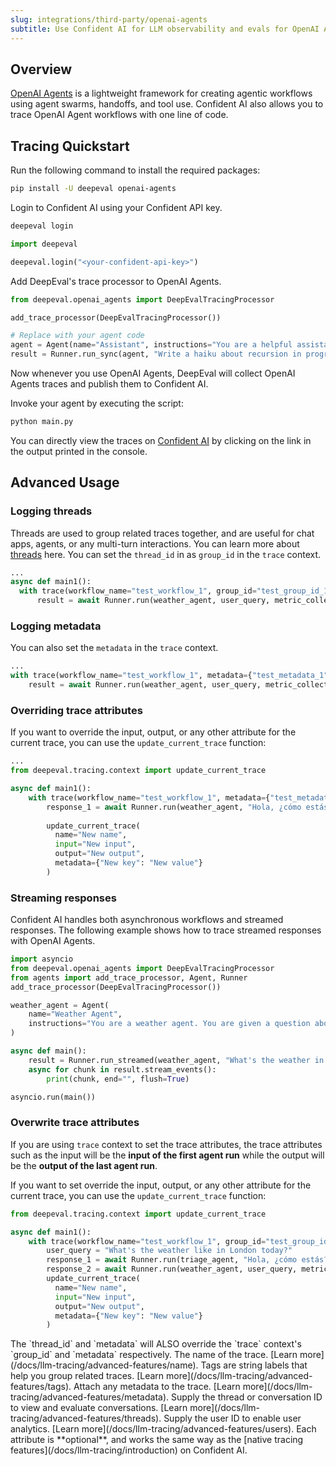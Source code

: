 ```yaml
---
slug: integrations/third-party/openai-agents
subtitle: Use Confident AI for LLM observability and evals for OpenAI Agents
---
```


## Overview

[OpenAI Agents](https://github.com/openai/openai-agents-python) is a lightweight framework for creating agentic workflows using agent swarms, handoffs, and tool use. Confident AI also allows you to trace OpenAI Agent workflows with one line of code.

## Tracing Quickstart

<Steps>

<Step title="Install Dependencies">

Run the following command to install the required packages:

```bash
pip install -U deepeval openai-agents
```

</Step>

<Step title="Setup Confident AI Key">

Login to Confident AI using your Confident API key.

<CodeBlocks>

<CodeBlock language="bash">

```bash
deepeval login
```

</CodeBlock>

<CodeBlock language="python">

```python
import deepeval

deepeval.login("<your-confident-api-key>")

```

</CodeBlock>

</CodeBlocks>

</Step>

<Step title="Configure OpenAI Agents">

Add DeepEval's trace processor to OpenAI Agents.

```python main.py {1,3}
from deepeval.openai_agents import DeepEvalTracingProcessor

add_trace_processor(DeepEvalTracingProcessor())

# Replace with your agent code
agent = Agent(name="Assistant", instructions="You are a helpful assistant")
result = Runner.run_sync(agent, "Write a haiku about recursion in programming.")
```

<Note>
Now whenever you use OpenAI Agents, DeepEval will collect OpenAI Agents traces and publish them to Confident AI.
</Note>
</Step>

<Step title="Run OpenAI Agents">

Invoke your agent by executing the script:

```bash
python main.py
```

You can directly view the traces on [Confident AI](https://app.confident.ai) by clicking on the link in the output printed in the console.

</Step>

</Steps>

## Advanced Usage

### Logging threads

Threads are used to group related traces together, and are useful for chat apps, agents, or any multi-turn interactions. You can learn more about [threads](/docs/llm-tracing/advanced-features/threads) here. You can set the `thread_id` in as `group_id` in the `trace` context.

```python main.py
...
async def main1():
  with trace(workflow_name="test_workflow_1", group_id="test_group_id_1"):
      result = await Runner.run(weather_agent, user_query, metric_collection="test_collection_1")
```

### Logging metadata

You can also set the `metadata` in the `trace` context.

```python main.py
...
with trace(workflow_name="test_workflow_1", metadata={"test_metadata_1": "test_metadata_1"}):
    result = await Runner.run(weather_agent, user_query, metric_collection="test_collection_1")
```

### Overriding trace attributes

If you want to override the input, output, or any other attribute for the current trace, you can use the `update_current_trace` function:

```python main.py
...
from deepeval.tracing.context import update_current_trace

async def main1():
    with trace(workflow_name="test_workflow_1", metadata={"test_metadata_1": "test_metadata_1"}):
        response_1 = await Runner.run(weather_agent, "Hola, ¿cómo estás?")
        
        update_current_trace(
          name="New name",
          input="New input",
          output="New output",
          metadata={"New key": "New value"}
        )

```

### Streaming responses

Confident AI handles both asynchronous workflows and streamed responses. The following example shows how to trace streamed responses with OpenAI Agents.

```python main.py
import asyncio
from deepeval.openai_agents import DeepEvalTracingProcessor
from agents import add_trace_processor, Agent, Runner
add_trace_processor(DeepEvalTracingProcessor())

weather_agent = Agent(
    name="Weather Agent",
    instructions="You are a weather agent. You are given a question about the weather and you need to answer it.",
)

async def main():
    result = Runner.run_streamed(weather_agent, "What's the weather in UK?", thread_id="test")
    async for chunk in result.stream_events():
        print(chunk, end="", flush=True)

asyncio.run(main())
```

### Overwrite trace attributes

If you are using `trace` context to set the trace attributes, the trace attributes such as the input will be the **input of the first agent run** while the output will be the **output of the last agent run**.

If you want to set override the input, output, or any other attribute for the current trace, you can use the `update_current_trace` function:

```python main.py
from deepeval.tracing.context import update_current_trace

async def main1():
    with trace(workflow_name="test_workflow_1", group_id="test_group_id_1", metadata={"test_metadata_1": "test_metadata_1"}):
        user_query = "What's the weather like in London today?"
        response_1 = await Runner.run(triage_agent, "Hola, ¿cómo estás?", metric_collection="test_collection_1")
        response_2 = await Runner.run(weather_agent, user_query, metric_collection="test_collection_1")
        update_current_trace(
          name="New name",
          input="New input",
          output="New output",
          metadata={"New key": "New value"}
        )
```

<Note>
The `thread_id` and `metadata` will ALSO override the `trace` context's `group_id` and `metadata` respectively.
</Note>



<Accordion title='View Trace Attributes'>
<ParamField path="name" type="str" required={false}>
  The name of the trace. [Learn more](/docs/llm-tracing/advanced-features/name).
</ParamField>

<ParamField path="tags" type="List[str]" required={false}>
  Tags are string labels that help you group related traces. [Learn
  more](/docs/llm-tracing/advanced-features/tags).
</ParamField>

<ParamField path="metadata" type="Dict" required={false}>
  Attach any metadata to the trace. [Learn
  more](/docs/llm-tracing/advanced-features/metadata).
</ParamField>

<ParamField path="thread_id" type="str" required={false}>
  Supply the thread or conversation ID to view and evaluate conversations.
  [Learn more](/docs/llm-tracing/advanced-features/threads).
</ParamField>

<ParamField path="user_id" type="str" required={false}>
  Supply the user ID to enable user analytics. [Learn
  more](/docs/llm-tracing/advanced-features/users).
</ParamField>

<Info>
  Each attribute is **optional**, and works the same way as the [native tracing
  features](/docs/llm-tracing/introduction) on Confident AI.
</Info>
</Accordion>
